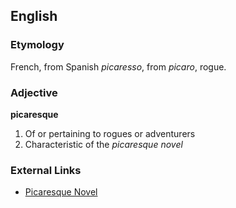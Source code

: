 ==English==
===Etymology===
French, from Spanish ''picaresso'', from ''picaro'', rogue.
===Adjective===
'''picaresque'''
# Of or pertaining to rogues or adventurers
# Characteristic of the ''picaresque novel''
===External Links===
*[[w:picaresque novel|Picaresque Novel]]